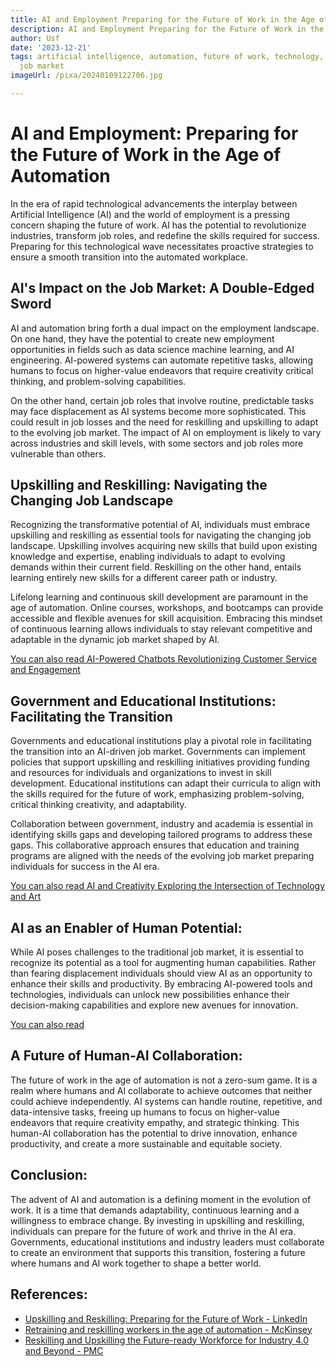 ```yaml
---
title: AI and Employment Preparing for the Future of Work in the Age of Automation
description: AI and Employment Preparing for the Future of Work in the Age of Automation
author: Usf
date: '2023-12-21'
tags: artificial intelligence, automation, future of work, technology, employment,
  job market
imageUrl: /pixa/20240109122706.jpg

---
```

# AI and Employment: Preparing for  the Future of Work in the Age of Automation

In the era  of rapid  technological advancements the interplay  between Artificial Intelligence  (AI) and the world  of employment is a pressing concern shaping the future of work.  AI has the potential to revolutionize industries, transform job roles, and  redefine the skills required for success.  Preparing for  this technological wave necessitates  proactive strategies to ensure a smooth transition into the automated workplace.

## AI's  Impact on the Job Market:  A Double-Edged Sword

AI and automation bring forth a dual impact on the employment landscape. On one hand, they have the potential to create new employment  opportunities in fields such as data science machine learning, and AI engineering. AI-powered  systems can automate repetitive tasks, allowing humans to focus on higher-value endeavors that require creativity critical thinking, and problem-solving capabilities.

On the other hand, certain job roles  that involve routine,  predictable tasks may face displacement as AI systems become more sophisticated. This could result in job losses and the need for reskilling and upskilling to  adapt to the evolving job market. The impact of AI on employment is likely to vary across industries and skill levels, with  some sectors and job  roles more vulnerable than others.

## Upskilling and  Reskilling: Navigating the Changing Job Landscape

Recognizing the transformative potential of AI, individuals must embrace upskilling and reskilling as essential tools for navigating the changing job landscape. Upskilling involves acquiring new skills that build upon existing knowledge and expertise, enabling individuals to adapt to evolving demands within their current field. Reskilling on the other hand, entails learning entirely new skills for  a  different career path or industry.

Lifelong  learning and continuous skill development are paramount in the age of automation. Online courses, workshops, and bootcamps can provide accessible and flexible  avenues  for skill acquisition. Embracing  this mindset of continuous learning allows individuals to stay relevant competitive and adaptable in the dynamic job market shaped by AI.

[You can also  read AI-Powered  Chatbots Revolutionizing Customer Service and Engagement](AI-Powered%20Chatbots%20Revolutionizing%20Customer%20Service%20and%20Engagement)


## Government and Educational  Institutions: Facilitating the Transition

Governments and educational institutions play a  pivotal role in facilitating the transition into an AI-driven job market. Governments can implement policies that support upskilling and reskilling initiatives providing  funding and resources for individuals and organizations  to invest  in skill development. Educational institutions can adapt their curricula to align  with the skills required for the future of work,  emphasizing problem-solving, critical thinking  creativity, and adaptability.

Collaboration between  government, industry and academia is essential in identifying skills gaps and developing tailored programs to address these gaps.  This collaborative approach  ensures that education and training programs  are  aligned with the needs of the evolving job market preparing individuals for success in the AI era.

[You can also read AI and Creativity Exploring the Intersection of Technology and Art](AI%20and%20Creativity%20Exploring%20the%20Intersection%20of%20Technology%20and%20Art)


## AI as an  Enabler of Human Potential:

While AI poses challenges to  the traditional job market, it is essential to recognize its potential as a tool for augmenting human capabilities. Rather than fearing displacement individuals should view AI as an opportunity to enhance their skills  and  productivity. By embracing AI-powered tools  and technologies, individuals  can unlock new possibilities enhance  their decision-making capabilities and explore new avenues for innovation.

[You can also read  ]()


##  A Future of Human-AI Collaboration:

The future  of work in the age of automation is not a zero-sum game.  It is a realm where  humans and AI  collaborate to achieve outcomes that  neither could achieve independently. AI systems can handle routine, repetitive, and data-intensive tasks, freeing up humans  to focus on higher-value endeavors that require creativity empathy, and strategic thinking. This human-AI collaboration has the potential to  drive innovation, enhance productivity, and create a more sustainable and equitable society.

## Conclusion:

The advent  of AI and automation is a defining moment in the evolution  of work. It is a time that  demands adaptability, continuous learning and a  willingness to embrace change. By investing in upskilling  and reskilling,  individuals can prepare for the future of work and thrive in the AI era. Governments, educational institutions and industry leaders must collaborate  to  create an  environment that  supports this transition, fostering a future where humans and AI work together to shape a better world.

## References:
- [Upskilling and Reskilling: Preparing for the Future of Work - LinkedIn](https://www.linkedin.com/pulse/upskilling-reskilling-preparing-future-work-spotterra)
- [Retraining and reskilling workers in the age of automation - McKinsey](https://www.mckinsey.com/featured-insights/future-of-work/retraining-and-reskilling-workers-in-the-age-of-automation)
- [Reskilling and Upskilling the Future-ready Workforce for Industry 4.0 and Beyond - PMC](https://www.ncbi.nlm.nih.gov/pmc/articles/PMC9278314/)
